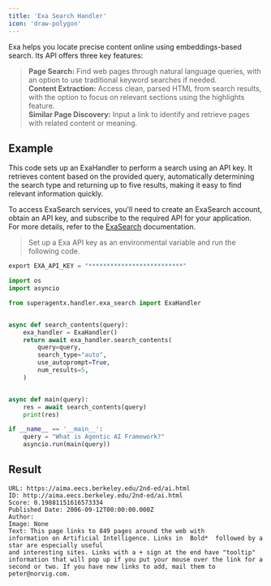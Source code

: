 ```yaml
---
title: 'Exa Search Handler'
icon: 'draw-polygon'
---
```


Exa helps you locate precise content online using embeddings-based search. Its API offers three key features:

>**Page Search:** Find web pages through natural language queries, with an option to use traditional keyword searches
if needed. <br /> **Content Extraction:** Access clean, parsed HTML from search results, with the option to focus on
relevant sections using the highlights feature. <br /> **Similar Page Discovery:** Input a link to identify and retrieve
pages with related content or meaning.

## Example
This code sets up an ExaHandler to perform a search using an API key. It retrieves content based on the provided query,
automatically determining the search type and returning up to five results, making it easy to find relevant information
quickly.

To access ExaSearch services, you'll need to create an ExaSearch account, obtain an API key, and subscribe to the
 required API for your application. For more details, refer to the
  <a href='https://docs.exa.ai/reference/getting-started' target='_blank'>ExaSearch</a> documentation.

>Set up a Exa API key as an environmental variable and run the following code.

 ```python
 export EXA_API_KEY = "**************************"
```

```python exa_handler.py
import os
import asyncio

from superagentx.handler.exa_search import ExaHandler


async def search_contents(query):
    exa_handler = ExaHandler()
    return await exa_handler.search_contents(
        query=query,
        search_type="auto",
        use_autoprompt=True,
        num_results=5,
    )


async def main(query):
    res = await search_contents(query)
    print(res)

if __name__ == '__main__':
    query = "What is Agentic AI Framework?"
    asyncio.run(main(query))
```

## Result

```log exa search
URL: https://aima.eecs.berkeley.edu/2nd-ed/ai.html
ID: http://aima.eecs.berkeley.edu/2nd-ed/ai.html
Score: 0.19881151616573334
Published Date: 2006-09-12T00:00:00.000Z
Author:
Image: None
Text: This page links to 849 pages around the web with
information on Artificial Intelligence. Links in  Bold*  followed by a star are especially useful
and interesting sites. Links with a + sign at the end have "tooltip"
information that will pop up if you put your mouse over the link for a
second or two. If you have new links to add, mail them to peter@norvig.com.
```
